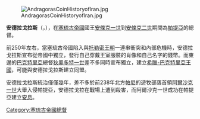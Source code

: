 [[Image:AndragorasCoinHistoryofIran.jpg|thumb]] 

'''安德拉戈拉斯'''（{{lang-en|Andragoras}}，{{bd|?||前238年||Andragoras}}），在[[塞琉古帝國|塞琉古帝國]]國王[[安條克一世|安條克一世]]到[[安條克二世|安條克二世]]期間為[[帕提亞|帕提亞]]的總督。

前250年左右，當塞琉古帝國陷入與[[托勒密王朝|托勒密王朝]]一連串衝突和內部危機時，安德拉戈拉斯宣布從帝國中獨立，發行自己穿戴王室服裝的肖像和自己名字的錢幣。而東邊的[[巴克特里亞|巴克特里亞]]總督[[狄奧多特一世|狄奧多特一世]]差不多同時宣布獨立，建立[[希臘-巴克特里亞王國|希臘-巴克特里亞王國]]，可能與安德拉戈拉斯建立同盟。

安德拉戈拉斯統治僅僅幾年，差不多於前238年北方[[帕尼人|帕尼]]的遊牧部落首領[[阿爾沙克一世|阿爾沙克一世]]大舉入侵帕提亞，安德拉戈拉在戰場上遭到殺害，而阿爾沙克一世成功在帕提亞建立[[安息_(国家)|安息]]。


[[Category:塞琉古帝國總督|Category:塞琉古帝國總督]]